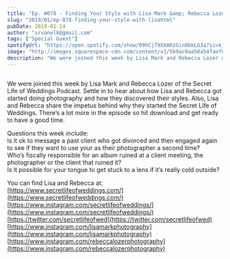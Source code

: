```yaml
---
title: "Ep. #078 - Finding Your Style with Lisa Mark &amp; Rebecca Lozer of the Secret Life of Weddings Podcast"
slug: "2019/01/ep-078-finding-your-style-with-lisahtml"
pubDate: 2019-01-14
author: "srvanelk@gmail.com"
tags: ["Special Guest"]
spotifyUrl: "https://open.spotify.com/show/09hCjT9XXAKzGin8bkLG3a?si=kjRZvQ1JTb6Ov3HVzSSlWA"
image: "http://images.squarespace-cdn.com/content/v1/5b9ac0aa50a54faef024c950/1547782351441-0TO51J9975GZZSKETCWP/image-asset.jpeg/img.jpg.com/widgets/media.html?src=https%3A%2F%2Fanchor.fm%2Fweddingphotohangover%2Fembed%2Fepisodes%2FEp--078---Finding-Your-Style-with-Lisa-Mark--Rebecca-Lozer-of-the-Secret-Life-of-Weddings-Podcast-e2ukcg&amp;url=https%3A%2F%2Fanchor.fm%2Fweddingphotohangover%2Fepisodes%2FEp--078---Finding-Your-Style-with-Lisa-Mark--Rebecca-Lozer-of-the-Secret-Life-of-Weddings-Podcast-e2ukcg&amp;image=https%3A%2F%2Fd3t3ozftmdmh3i.cloudfront.net%2Fproduction%2Fpodcast_uploaded_episode400%2F805714%2F805714-1547440944570-1b2e0b98a2a0a.jpg&amp;key=61d05c9d54e8455ea7a9677c366be814&amp;type=text%2Fhtml&amp;schema=anchor&amp;wmode=opaque"
description: "We were joined this week by Lisa Mark and Rebecca Lozer of the Secret Life of Weddings Podcast. Settle in to hear about how Lisa and Rebecca got started doing photography and how they discovered their styles. Also, Lisa and Rebecca share the impetus behind why they started the Secret Life of Weddings. There’s a lot more in the episode so hit download and get ready to have a good time."
---
```


<figure>
  <img src="http://images.squarespace-cdn.com/content/v1/5b9ac0aa50a54faef024c950/1547782351441-0TO51J9975GZZSKETCWP/image-asset.jpeg/img.jpg.com/widgets/media.html?src=https%3A%2F%2Fanchor.fm%2Fweddingphotohangover%2Fembed%2Fepisodes%2FEp--078---Finding-Your-Style-with-Lisa-Mark--Rebecca-Lozer-of-the-Secret-Life-of-Weddings-Podcast-e2ukcg&amp;url=https%3A%2F%2Fanchor.fm%2Fweddingphotohangover%2Fepisodes%2FEp--078---Finding-Your-Style-with-Lisa-Mark--Rebecca-Lozer-of-the-Secret-Life-of-Weddings-Podcast-e2ukcg&amp;image=https%3A%2F%2Fd3t3ozftmdmh3i.cloudfront.net%2Fproduction%2Fpodcast_uploaded_episode400%2F805714%2F805714-1547440944570-1b2e0b98a2a0a.jpg&amp;key=61d05c9d54e8455ea7a9677c366be814&amp;type=text%2Fhtml&amp;schema=anchor&amp;wmode=opaque" alt="" />
</figure>

We were joined this week by Lisa Mark and Rebecca Lozer of the Secret Life of Weddings Podcast. Settle in to hear about how Lisa and Rebecca got started doing photography and how they discovered their styles. Also, Lisa and Rebecca share the impetus behind why they started the Secret Life of Weddings. There’s a lot more in the episode so hit download and get ready to have a good time.

Questions this week include:  
Is it ok to message a past client who got divorced and then engaged again to see if they want to use your as their photographer a second time?  
Who’s fiscally responsible for an album ruined at a client meeting, the photographer or the client that ruined it?  
Is it possible for your tongue to get stuck to a lens if it’s really cold outside?

You can find Lisa and Rebecca at:  
[https://www.secretlifeofweddings.com/](https://www.secretlifeofweddings.com/)  
[https://www.instagram.com/secretlifeofweddings/](https://www.instagram.com/secretlifeofweddings/)  
[https://twitter.com/secretlifeofwed](https://twitter.com/secretlifeofwed)  
[https://www.instagram.com/lisamarkphotography](https://www.instagram.com/lisamarkphotography)  
[https://www.instagram.com/rebeccalozerphotography](https://www.instagram.com/rebeccalozerphotography)
